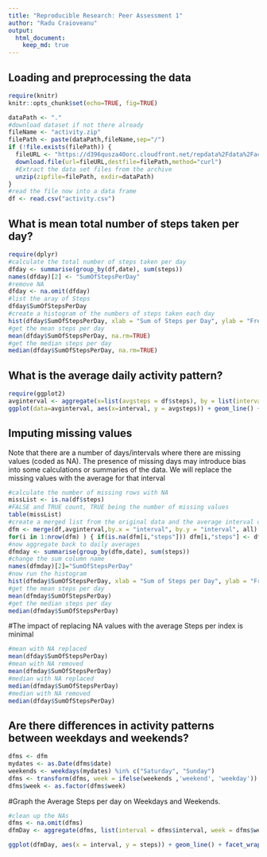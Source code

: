 ```yaml
---
title: "Reproducible Research: Peer Assessment 1"
author: "Radu Craioveanu"
output: 
  html_document:
    keep_md: true
---
```



## Loading and preprocessing the data

```r
require(knitr)
knitr::opts_chunk$set(echo=TRUE, fig=TRUE)
```

```r

dataPath <- "." 
#download dataset if not there already
fileName <- "activity.zip" 
filePath <- paste(dataPath,fileName,sep="/") 
if (!file.exists(filePath)) {  
  fileURL <- "https://d396qusza40orc.cloudfront.net/repdata%2Fdata%2Factivit.zip" 
  download.file(url=fileURL,destfile=filePath,method="curl") 
  #Extract the data set files from the archive
  unzip(zipfile=filePath, exdir=dataPath) 
}
#read the file now into a data frame
df <- read.csv("activity.csv")

```



## What is mean total number of steps taken per day?
```r
require(dplyr)
#calculate the total number of steps taken per day 
dfday <- summarise(group_by(df,date), sum(steps))
names(dfday)[2] <- "SumOfStepsPerDay"
#remove NA
dfday <- na.omit(dfday)
#list the aray of Steps
dfday$SumOfStepsPerDay
#create a histogram of the numbers of steps taken each day
hist(dfday$SumOfStepsPerDay, xlab = "Sum of Steps per Day", ylab = "Frequency", main = "Histogram of Sum of Steps per Day")
#get the mean steps per day
mean(dfday$SumOfStepsPerDay, na.rm=TRUE)
#get the median steps per day
median(dfday$SumOfStepsPerDay, na.rm=TRUE)

```



## What is the average daily activity pattern?
```r
require(ggplot2)
avginterval <- aggregate(x=list(avgsteps = df$steps), by = list(interval = df$interval), FUN = mean, na.rm = TRUE)
ggplot(data=avginterval, aes(x=interval, y = avgsteps)) + geom_line() + xlab("5 Minute Interval") + ylab("Average of Steps per Interval") + ggtitle("Average Daily Pattern")
```


## Imputing missing values
Note that there are a number of days/intervals where there are missing values (coded as NA). The presence of missing days may introduce bias into some calculations or summaries of the data.  We will replace the missing values with the average for that interval
```r
#calculate the number of missing rows with NA
missList <- is.na(df$steps)
#FALSE and TRUE count, TRUE being the number of missing values
table(missList)
#create a merged list from the original data and the average interval data so that we can then replace the NA with the average data
dfm <- merge(df,avginterval,by.x = "interval", by.y = "interval", all)
for(i in 1:nrow(dfm) ) { if(is.na(dfm[i,"steps"])) dfm[i,"steps"] <- dfm[i,"avgsteps"]}
#now aggregate back to daily averages
dfmday <- summarise(group_by(dfm,date), sum(steps))
#change the sum column name 
names(dfmday)[2]="SumOfStepsPerDay"
#now run the histogram
hist(dfmday$SumOfStepsPerDay, xlab = "Sum of Steps per Day", ylab = "Frequency", main = "Histogram of Sum of Steps per Day with filled NA values")
#get the mean steps per day
mean(dfmday$SumOfStepsPerDay)
#get the median steps per day
median(dfmday$SumOfStepsPerDay)
```
#The impact of replacing NA values with the average Steps per index is minimal
```r
#mean with NA replaced
mean(dfday$SumOfStepsPerDay)
#mean with NA removed
mean(dfmday$SumOfStepsPerDay)
#median with NA replaced
median(dfmday$SumOfStepsPerDay)
#median with NA removed
median(dfday$SumOfStepsPerDay)

```

## Are there differences in activity patterns between weekdays and weekends?
```r
dfms <- dfm
mydates <- as.Date(dfms$date)
weekends <- weekdays(mydates) %in% c("Saturday", "Sunday")
dfms <- transform(dfms, week = ifelse(weekends ,'weekend', 'weekday'))
dfms$week <- as.factor(dfms$week)
```

#Graph the Average Steps per day on Weekdays and Weekends.

```r
#clean up the NAs
dfms <- na.omit(dfms)
dfmDay <- aggregate(dfms, list(interval = dfms$interval, week = dfms$week), FUN = mean, na.rm = TRUE)
```

```r
ggplot(dfmDay, aes(x = interval, y = steps)) + geom_line() + facet_wrap(~week, nrow=2) + xlab("Interval") + ylab("Number of steps") + ggtitle("Average Daily Pattern")
```
